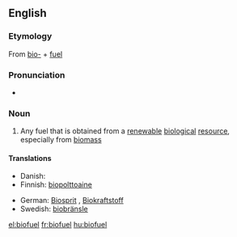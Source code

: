 {{rfc|Definition}}
==English==
{{wikipedia}}
===Etymology===
From [[bio-]] + [[fuel]]

===Pronunciation===
* {{a|UK}} {{IPA|/ˈbaɪ.əʊˌfjʊ(.ə)l/}} {{SAMPA|/baI.@U%fjU(.@)l/}}

===Noun===
{{en-noun}}

# Any fuel that is obtained from a [[renewable]] [[biological]] [[resource]], especially from [[biomass]]

====Translations====
{{trans-top|biofuel}}
*Danish: {{t+|da|biobrændsel}}
*Finnish: [[biopolttoaine]]
{{trans-mid}}
*German: [[Biosprit]] {{m}}, [[Biokraftstoff]] {{m}}
*Swedish: [[biobränsle]]
{{trans-bottom}}

[[el:biofuel]]
[[fr:biofuel]]
[[hu:biofuel]]